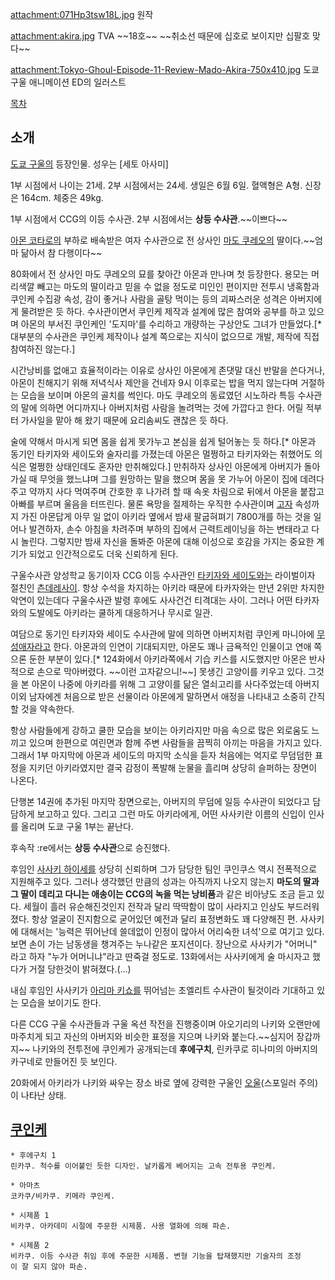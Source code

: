 attachment:071Hp3tsw18L.jpg
원작

attachment:akira.jpg 
TVA  ~~18호~~ ~~취소선 때문에 십호로 보이지만 십팔호 맞다~~

attachment:Tokyo-Ghoul-Episode-11-Review-Mado-Akira-750x410.jpg
도쿄구울 애니메이션 ED의 일러스트

{{{+1 真戸 暁（まど あきら） / アキラ }}}

[[목차]]
== 소개 ==
[[도쿄 구울]]의 등장인물. 성우는 [세토 아사미]

1부 시점에서 나이는 21세. 2부 시점에서는 24세. 생일은 6월 6일. 혈액형은 A형. 신장은 164cm. 체중은 49kg.

1부 시점에서 CCG의 이등 수사관. 2부 시점에서는 '''상등 수사관'''.~~이쁘다~~

[[아몬 코타로]]의 부하로 배속받은 여자 수사관으로 전 상사인 [[마도 쿠레오]]의 딸이다.~~엄마 닮아서 참 다행이다~~

80화에서 전 상사인 마도 쿠레오의 묘를 찾아간 아몬과 만나며 첫 등장한다. 용모는 머리색깔 빼고는 마도의 딸이라고 믿을 수 없을 정도로 미인인 편이지만 전투시 냉혹함과 쿠인케 수집광 속성, 감이 좋거나 사람을 골탕 먹이는 등의 괴짜스러운 성격은 아버지에게 물려받은 듯 하다. 수사관이면서 쿠인케 제작과 설계에 많은 참여와 공부를 하고 있으며 아몬의 부서진 쿠인케인 '도지마'를 수리하고 개량하는 구상안도 그녀가 만들었다.[* 대부분의 수사관은 쿠인케 제작이나 설계 쪽으로는 지식이 없으므로 개발, 제작에 직접 참여하진 않는다.] 
 
시간낭비를 없애고 효율적이라는 이유로 상사인 아몬에게 존댓말 대신 반말을 쓴다거나, 아몬이 친해지기 위해 저녁식사 제안을 건네자 9시 이후로는 밥을 먹지 않는다며 거절하는 모습을 보이며 아몬의 골치를 썩인다. 마도 쿠레오의 동료였던 시노하라 특등 수사관의 말에 의하면 어디까지나 아버지처럼 사람을 놀려먹는 것에 가깝다고 한다. 어릴 적부터 가사일을 맡아 해 왔기 때문에 요리솜씨도 괜찮은 듯 하다.

술에 약해서 마시게 되면 몸을 쉽게 못가누고 본심을 쉽게 털어놓는 듯 하다.[* 아몬과 동기인 타키자와 세이도와 술자리를 가졌는데 아몬은 멀쩡하고 타키자와는 취했어도 의식은 멀쩡한 상태인데도 혼자만 만취해있다.] 만취하자 상사인 아몬에게 아버지가 돌아가실 때 무엇을 했느냐며 그를 원망하는 말을 했으며 몸을 못 가누어 아몬이 집에 데려다주고 약까지 사다 먹여주며 간호한 후 나가려 할 때 속옷 차림으로 뒤에서 아몬을 붙잡고 아빠를 부르며 울음을 터뜨린다. 물론 욕망을 절제하는 우직한 수사관이며 [[고자]] 속성까지 가진 아몬답게 아무 일 없이 아키라 옆에서 밤새 팔굽혀펴기 7800개를 하는 것을 일어나 발견하자, 손수 아침을 차려주며 부하의 집에서 근력트레이닝을 하는 변태라고 다시 놀린다. 그렇지만 밤새 자신을 돌봐준 아몬에 대해 이성으로 호감을 가지는 중요한 계기가 되었고 인간적으로도 더욱 신뢰하게 된다.

구울수사관 양성학교 동기이자 CCG 이등 수사관인 [[타키자와 세이도]]와는 라이벌이자 절친인 [[츤데레]]사이. 항상 수석을 차지하는 아키라 때문에  타카자와는 만년 2위만 차지한 악연이 있는데다 구울수사관 발령 후에도 사사건건 티격대는 사이. 그러나 어떤 타카자와의 도발에도 아키라는 쿨하게 대응하거나 무시로 일관.
 
여담으로 동기인 타키자와 세이도 수사관에 말에 의하면 아버지처럼 쿠인케 마니아에 [[무성애자]]라고 한다. 아몬과의 인연이 기대되지만, 아몬도 꽤나 금욕적인 인물이고 연애 쪽으론 둔한 부분이 있다.[* 124화에서 아키라쪽에서 기습 키스를 시도했지만 아몬은 반사적으로 손으로 막아버렸다. ~~이런 고자같으니!~~] 못생긴 고양이를 키우고 있다. 그것을 본 아몬이 나중에 아키라를 위해 그 고양이를 닮은 열쇠고리를 사다주었는데 아버지 이외 남자에겐 처음으로 받은 선물이라 아몬에게 말하면서 애정을 나타내고 소중히 간직할 것을 약속한다.

항상 사람들에게 강하고 쿨한 모습을 보이는 아키라지만 마음 속으로 많은 외로움도 느끼고 있으며 한편으로 여린면과 함께 주변 사람들을 끔찍히 아끼는 마음을 가지고 있다. 그래서 1부 마지막에 아몬과 세이도의 마지막 소식을 듣자 처음에는 억지로 무덤덤한 표정을 지키던 아키라였지만 결국 감정이 폭발해 눈물을 흘리며 상당히 슬퍼하는 장면이 나온다.
 
단행본 14권에 추가된 마지막 장면으로는, 아버지의 무덤에 일등 수사관이 되었다고 담담하게 보고하고 있다. 그리고 그런 마도 아키라에게, 어떤 사사키란 이름의 신입이 인사를 올리며 도쿄 구울 1부는 끝난다.

후속작 :re에서는 '''상등 수사관'''으로 승진했다. 

후임인 [[사사키 하이세]]를 상당히 신뢰하며 그가 담당한 팀인 쿠인쿠스 역시 전폭적으로 지원해주고 있다. 그러나 생각했던 만큼의 성과는 아직까지 나오지 않는지 '''마도의 딸과 그 딸이 데리고 다니는 애송이는 CCG의 녹을 먹는 낭비품'''과 같은 비아냥도 조금 듣고 있다. 세월이 흘러 유순해진것인지 전작과 달리 딱딱함이 많이 사라지고 인상도 부드러워졌다. 항상 얼굴이 진지함으로 굳어있던 예전과 달리 표정변화도 꽤 다양해진 편. 사사키에 대해서는 '능력은 뛰어난데 쓸데없이 인정이 많아서 어리숙한 녀석'으로 여기고 있다. 보면 손이 가는 남동생을 챙겨주는 누나같은 포지션이다. 장난으로 사사키가 "어머니" 라고 하자 "누가 어머니냐"라고 딴죽걸 정도로. 13화에서는 사사키에게 술 마시자고 했다가 거절 당한것이 밝혀졌다.(...)

내심 후임인 사사키가 [[아리마 키쇼]]를 뛰어넘는 초엘리트 수사관이 될것이라 기대하고 있는 모습을 보이기도 한다.

다른 CCG 구울 수사관들과 구울 옥션 작전을 진행중이며 아오기리의 나키와 오랜만에 마주치게 되고 자신의 아버지와 비슷한 표정을 지으며 나키와 붙는다.~~심지어 장갑까지~~ 나키와의 전투전에 쿠인케가 공개되는데 '''후에구치''', 린카쿠로 히나미의 아버지의 카구네로 만들어진 듯 보인다.

20화에서 아키라가 나키와 싸우는 장소 바로 옆에 강력한 구울인 [[타키자와 세이도|오울]](스포일러 주의)이 나타난 상태.

== [[쿠인케]] ==
 * 후에구치 1
 린카쿠. 척수를 이어붙인 듯한 디자인. 날카롭게 베어지는 고속 전투용 쿠인케.

 * 아마츠
 코카쿠/비카쿠. 키메라 쿠인케. 

 * 시제품 1
 비카쿠. 아카데미 시절에 주문한 시제품. 사용 열화에 의해 파손.

 * 시제품 2
 비카쿠. 이등 수사관 취임 후에 주문한 시제품. 변형 기능을 탑재했지만 기술자의 조정이 잘 되지 않아 파손. 
 
 
